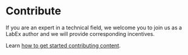 # Contribute

If you are an expert in a technical field, we welcome you to join us as a LabEx author and we will provide corresponding incentives.

Learn [how to get started contributing content](https://github.com/labex-labs/scenarios/issues/18).
